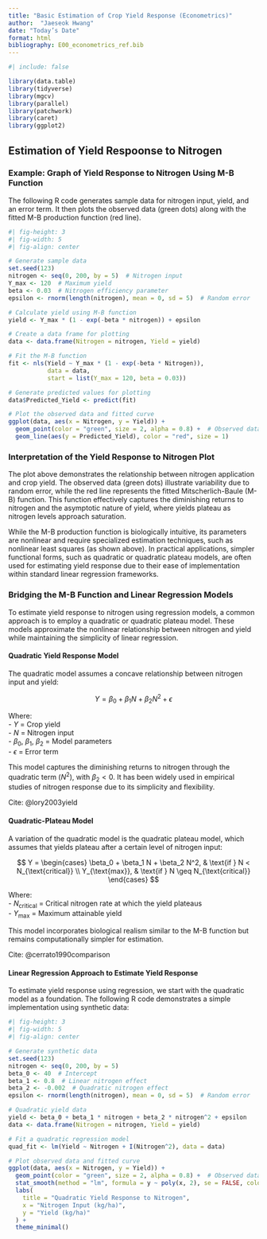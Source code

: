 ```yaml
---
title: "Basic Estimation of Crop Yield Response (Econometrics)"
author:  "Jaeseok Hwang"
date: "Today’s Date"
format: html
bibliography: E00_econometrics_ref.bib
---
```


```r
#| include: false

library(data.table)
library(tidyverse)
library(mgcv)
library(parallel)
library(patchwork)
library(caret)
library(ggplot2)

```

## Estimation of Yield Respoonse to Nitrogen

### Example: Graph of Yield Response to Nitrogen Using M-B Function

The following R code generates sample data for nitrogen input, yield, and an error term. It then plots the observed data (green dots) along with the fitted M-B production function (red line).


```r

#| fig-height: 3
#| fig-width: 5
#| fig-align: center

# Generate sample data
set.seed(123)
nitrogen <- seq(0, 200, by = 5)  # Nitrogen input
Y_max <- 120  # Maximum yield
beta <- 0.03  # Nitrogen efficiency parameter
epsilon <- rnorm(length(nitrogen), mean = 0, sd = 5)  # Random error

# Calculate yield using M-B function
yield <- Y_max * (1 - exp(-beta * nitrogen)) + epsilon

# Create a data frame for plotting
data <- data.frame(Nitrogen = nitrogen, Yield = yield)

# Fit the M-B function
fit <- nls(Yield ~ Y_max * (1 - exp(-beta * Nitrogen)), 
           data = data, 
           start = list(Y_max = 120, beta = 0.03))

# Generate predicted values for plotting
data$Predicted_Yield <- predict(fit)

# Plot the observed data and fitted curve
ggplot(data, aes(x = Nitrogen, y = Yield)) +
  geom_point(color = "green", size = 2, alpha = 0.8) +  # Observed data
  geom_line(aes(y = Predicted_Yield), color = "red", size = 1)

```


### Interpretation of the Yield Response to Nitrogen Plot

The plot above demonstrates the relationship between nitrogen application and crop yield. The observed data (green dots) illustrate variability due to random error, while the red line represents the fitted Mitscherlich-Baule (M-B) function. This function effectively captures the diminishing returns to nitrogen and the asymptotic nature of yield, where yields plateau as nitrogen levels approach saturation. 

While the M-B production function is biologically intuitive, its parameters are nonlinear and require specialized estimation techniques, such as nonlinear least squares (as shown above). In practical applications, simpler functional forms, such as quadratic or quadratic plateau models, are often used for estimating yield response due to their ease of implementation within standard linear regression frameworks.

### Bridging the M-B Function and Linear Regression Models

To estimate yield response to nitrogen using regression models, a common approach is to employ a quadratic or quadratic plateau model. These models approximate the nonlinear relationship between nitrogen and yield while maintaining the simplicity of linear regression.

#### Quadratic Yield Response Model

The quadratic model assumes a concave relationship between nitrogen input and yield:

$$ Y = \beta_0 + \beta_1 N + \beta_2 N^2 + \epsilon $$

Where: <br> 
- $Y$ = Crop yield <br>
- $N$ = Nitrogen input <br>
- $\beta_0$, $\beta_1$, $\beta_2$ = Model parameters <br>
- $\epsilon$ = Error term

This model captures the diminishing returns to nitrogen through the quadratic term ($N^2$), with $\beta_2 < 0$. It has been widely used in empirical studies of nitrogen response due to its simplicity and flexibility.

Cite: @lory2003yield

#### Quadratic-Plateau Model

A variation of the quadratic model is the quadratic plateau model, which assumes that yields plateau after a certain level of nitrogen input:

$$ Y = \begin{cases} 
\beta_0 + \beta_1 N + \beta_2 N^2, & \text{if } N < N_{\text{critical}} \\
Y_{\text{max}}, & \text{if } N \geq N_{\text{critical}}
\end{cases} $$

Where: <br>
- $N_{\text{critical}}$ = Critical nitrogen rate at which the yield plateaus <br>
- $Y_{\text{max}}$ = Maximum attainable yield <br>

This model incorporates biological realism similar to the M-B function but remains computationally simpler for estimation.

Cite:  @cerrato1990comparison

#### Linear Regression Approach to Estimate Yield Response

To estimate yield response using regression, we start with the quadratic model as a foundation. The following R code demonstrates a simple implementation using synthetic data:

```r
#| fig-height: 3
#| fig-width: 5
#| fig-align: center

# Generate synthetic data
set.seed(123)
nitrogen <- seq(0, 200, by = 5)
beta_0 <- 40  # Intercept
beta_1 <- 0.8  # Linear nitrogen effect
beta_2 <- -0.002  # Quadratic nitrogen effect
epsilon <- rnorm(length(nitrogen), mean = 0, sd = 5)  # Random error

# Quadratic yield data
yield <- beta_0 + beta_1 * nitrogen + beta_2 * nitrogen^2 + epsilon
data <- data.frame(Nitrogen = nitrogen, Yield = yield)

# Fit a quadratic regression model
quad_fit <- lm(Yield ~ Nitrogen + I(Nitrogen^2), data = data)

# Plot observed data and fitted curve
ggplot(data, aes(x = Nitrogen, y = Yield)) +
  geom_point(color = "green", size = 2, alpha = 0.8) +  # Observed data
  stat_smooth(method = "lm", formula = y ~ poly(x, 2), se = FALSE, color = "red") +  # Fitted curve
  labs(
    title = "Quadratic Yield Response to Nitrogen",
    x = "Nitrogen Input (kg/ha)",
    y = "Yield (kg/ha)"
  ) +
  theme_minimal()
```